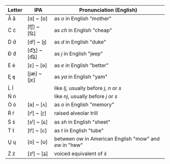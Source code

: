| Letter | IPA              | Pronunciation (English)                                     |
|--------|------------------|-------------------------------------------------------------|
| Å å    | [ɑ] ~ [ɒ]        | as *o* in English "mother"                                  |
| Ć ć    | [t͡ʃ] ~ [t͡ɕ]    | as *ch* in English "cheap"                                  |
| D́ d́   | [dʲ] ~ [ɟ]       | as *d* in English "duke"                                    |
| Ð đ    | [d͡ʒ] ~ [d͡ʑ]    | as *j* in English "jeep"                                    |
| Ė ė    | [ɛ] ~ [ǝ]        | as *e* in English "better"                                  |
| Ę ę    | [jæ] ~ [jɛ]     | as *ya* in English "yam"                                    |
| Ĺ ĺ    |                 |    like *lj*, usually before *j*, *n* or *s*                |
| Ń ń    |                 |    like *nj*, usually before *j* or *s*                     |
| Ȯ ȯ    | [ə] ~ [ʌ]        | as *o* in English "memory"                                  |
| Ŕ ŕ    | [rʲ] ~ [r̝]      | raised alveolar trill                                       |
| Ś ś    | [sʲ] ~ [ɕ]      | as *sh* in English "sheet"                                  |
| T́ t́   | [tʲ] ~ [c]       | as *t* in English "tube"                                    |
| Ų ų    | [o] ~ [ʊ]        | between *ow* in American English "mow" and *ew* in "hew"    |
| Ź ź    | [zʲ] ~ [ʑ]      | voiced equivalent of *ś*                                    |
